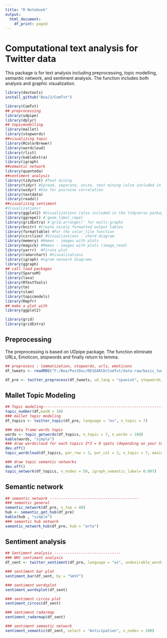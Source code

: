 ```yaml
---
title: "R Notebook"
output:
  html_document:
    df_print: paged
---
```


# Computational text analysis for Twitter data 

This package is for text analysis including preprocessing, topic modelling, semantic network, and sentiment analysis. The function includes both analysis and graphic visualization.  


```r
library(devtools)
install_github("BeaJJ/ComTxt")

library(ComTxt)
## preprocessing
library(udpipe)
library(dplyr)
## topicmodelling
library(mallet)
library(stopwords)
##visualizing topic
library(RColorBrewer)
library(wordcloud)
library(rlist)
library(kableExtra)
library(igraph)
##semantic network
library(quanteda)
##sentiment analysis
library(tidytext) #Text mining
library(tidyr) #Spread, separate, unite, text mining (also included in the tidyverse package)
library(widyr) #Use for pairwise correlation
library(textdata)
library(readxl)
##visualizing sentiment
#Visualizations!
library(ggplot2) #Visualizations (also included in the tidyverse package)
library(ggrepel) #`geom_label_repel`
library(gridExtra) #`grid.arrange()` for multi-graphs
library(knitr) #Create nicely formatted output tables
library(formattable) #For the color_tile function
library(circlize) #Visualizations - chord diagram
library(memery) #Memes - images with plots
library(magick) #Memes - images with plots (image_read)
library(yarrr)  #Pirate plot
library(radarchart) #Visualizations
library(igraph) #ngram network diagrams
library(ggraph)
## call load packages
library(SparseM)
library(lava)
library(RTextTools)
library(tm)
library(slam)
library(topicmodels)
library(Rmpfr)
## make a plot with
library(ggplot2)

library(grid)
library(gridExtra)
```

## Preprocessing 

The preprocessing is based on UDpipe package. The function eliminate URLs, Emoticon, stopwords and finally return to lemma. 


```r
## preprocess : lemmatization, stopwords, urls, emoticons
df_tweets <- readRDS("F:/Bea/PostDoc/RESEARCH/ComTxt/data-raw/basic_tweets.Rds")
```

```r
df_pre <- twitter_preprocess(df_tweets, ud_lang = "spanish", stopwords_lang = "es")
```

## Mallet Topic Modeling  


```r
## Topic modeling------------------------------------------------------
topic_number(df,maxN = 10)
### mallet topic modeling
df_topics <- twitter_topic(df_pre, language = "es", n_topic = 7)

### data frame words topic
words <- topic_getwords(df_topics, n_topic = 7, n_words = 100)
kable(words, "simple")
### draw wordscloud for each topics 3*3 = 9 spots (depending on your topic numbers)
dev.off()
topic_wordcloud(df_topics, par_row = 3, par_col = 3, n_topic = 7, maximum_n = 200, cloud_scale = 2.5)

### draw topic semantic networks
dev.off()
topic_network(df_topics, n_nodes = 50, igraph_semantic_label= 0.007)

```

## Semantic network 

```r
## semantic network ----------------------------------------
### semantic general
semantic_network(df_pre, n_top = 40)
hub <- semantic_get_hub(df_pre)
kable(hub , "simple")
### semantic hub network
semantic_network_hub(df_pre, hub = "arte")

```

## Sentiment analysis 

```r
## Sentiment analysis ------------------------------
### NRC sentiment analysis
df_sent <- twitter_sentiment(df_pre, language = "es", undesirable_words = c("lol", "wtf"))

### sentiment bar plot
sentiment_bar(df_sent, by = "%m%Y")

### sentiment wordsplot
sentiment_wordsplot(df_sent)

### sentiment circos plot
sentiment_circos(df_sent)

### sentiment radarmap
sentiment_radarmap(df_sent)

### sentiment semantic network
sentiment_semantic(df_sent, select = "Anticipation", n_nodes = 200)

```

